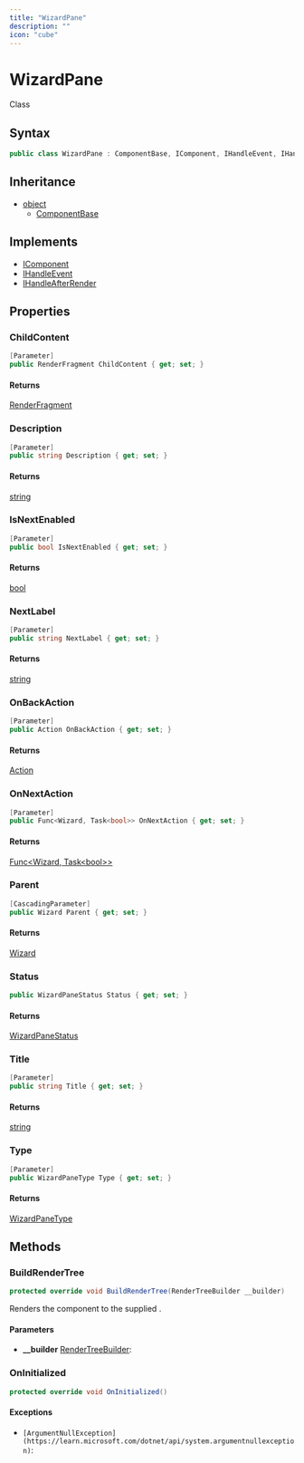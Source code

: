 ```yaml
---
title: "WizardPane"
description: ""
icon: "cube"
---
```


# WizardPane

<Badge variant="outline">Class</Badge>

## Syntax

```csharp
public class WizardPane : ComponentBase, IComponent, IHandleEvent, IHandleAfterRender
```

## Inheritance

- [object](https://learn.microsoft.com/dotnet/api/system.object)
  - [ComponentBase](https://learn.microsoft.com/dotnet/api/microsoft.aspnetcore.components.componentbase)

## Implements

- [IComponent](https://learn.microsoft.com/dotnet/api/microsoft.aspnetcore.components.icomponent)
- [IHandleEvent](https://learn.microsoft.com/dotnet/api/microsoft.aspnetcore.components.ihandleevent)
- [IHandleAfterRender](https://learn.microsoft.com/dotnet/api/microsoft.aspnetcore.components.ihandleafterrender)

## Properties

### ChildContent

```csharp
[Parameter]
public RenderFragment ChildContent { get; set; }
```

#### Returns

[RenderFragment](https://learn.microsoft.com/dotnet/api/microsoft.aspnetcore.components.renderfragment)

### Description

```csharp
[Parameter]
public string Description { get; set; }
```

#### Returns

[string](https://learn.microsoft.com/dotnet/api/system.string)

### IsNextEnabled

```csharp
[Parameter]
public bool IsNextEnabled { get; set; }
```

#### Returns

[bool](https://learn.microsoft.com/dotnet/api/system.boolean)

### NextLabel

```csharp
[Parameter]
public string NextLabel { get; set; }
```

#### Returns

[string](https://learn.microsoft.com/dotnet/api/system.string)

### OnBackAction

```csharp
[Parameter]
public Action OnBackAction { get; set; }
```

#### Returns

[Action](https://learn.microsoft.com/dotnet/api/system.action)

### OnNextAction

```csharp
[Parameter]
public Func<Wizard, Task<bool>> OnNextAction { get; set; }
```

#### Returns

[Func&lt;Wizard, Task&lt;bool&gt;&gt;](https://learn.microsoft.com/dotnet/api/system.func-2)

### Parent

```csharp
[CascadingParameter]
public Wizard Parent { get; set; }
```

#### Returns

[Wizard](/api-reference/cloudnimble/blazoressentials/merlin/wizard)

### Status

```csharp
public WizardPaneStatus Status { get; set; }
```

#### Returns

[WizardPaneStatus](/api-reference/cloudnimble/blazoressentials/merlin/wizardpanestatus)

### Title

```csharp
[Parameter]
public string Title { get; set; }
```

#### Returns

[string](https://learn.microsoft.com/dotnet/api/system.string)

### Type

```csharp
[Parameter]
public WizardPaneType Type { get; set; }
```

#### Returns

[WizardPaneType](/api-reference/cloudnimble/blazoressentials/merlin/wizardpanetype)


## Methods

### BuildRenderTree

```csharp
protected override void BuildRenderTree(RenderTreeBuilder __builder)
```

Renders the component to the supplied <xref href="Microsoft.AspNetCore.Components.Rendering.RenderTreeBuilder" data-throw-if-not-resolved="false"></xref>.

#### Parameters

- **__builder** [RenderTreeBuilder](https://learn.microsoft.com/dotnet/api/microsoft.aspnetcore.components.rendering.rendertreebuilder): 

### OnInitialized

```csharp
protected override void OnInitialized()
```

#### Exceptions

- `[ArgumentNullException](https://learn.microsoft.com/dotnet/api/system.argumentnullexception)`: 


